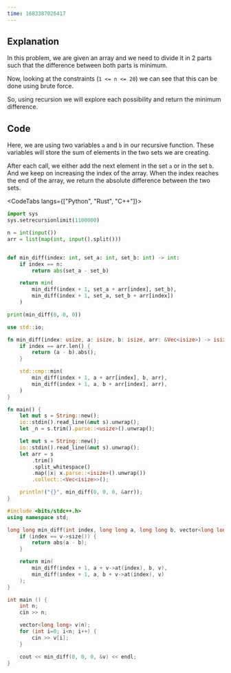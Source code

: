 ---
time: 1683387026417
---

## Explanation

In this problem, we are given an array and we need to divide it in 2 parts such that the difference between both parts is minimum.

Now, looking at the constraints (`1 <= n <= 20`) we can see that this can be done using brute force.

So, using recursion we will explore each possibility and return the minimum difference.

## Code

Here, we are using two variables `a` and `b` in our recursive function. These variables will store the sum of elements in the two sets we are creating.

After each call, we either add the next element in the set `a` or in the set `b`. And we keep on increasing the index of the array. When the index reaches the end of the array, we return the absolute difference between the two sets.

<CodeTabs langs={["Python", "Rust", "C++"]}>

```python
import sys
sys.setrecursionlimit(1100000)

n = int(input())
arr = list(map(int, input().split()))


def min_diff(index: int, set_a: int, set_b: int) -> int:
    if index == n:
        return abs(set_a - set_b)

    return min(
        min_diff(index + 1, set_a + arr[index], set_b),
        min_diff(index + 1, set_a, set_b + arr[index])
    )

print(min_diff(0, 0, 0))
```

```rust
use std::io;

fn min_diff(index: usize, a: isize, b: isize, arr: &Vec<isize>) -> isize {
    if index == arr.len() {
        return (a - b).abs();
    }

    std::cmp::min(
        min_diff(index + 1, a + arr[index], b, arr),
        min_diff(index + 1, a, b + arr[index], arr),
    )
}

fn main() {
    let mut s = String::new();
    io::stdin().read_line(&mut s).unwrap();
    let _n = s.trim().parse::<usize>().unwrap();

    let mut s = String::new();
    io::stdin().read_line(&mut s).unwrap();
    let arr = s
        .trim()
        .split_whitespace()
        .map(|x| x.parse::<isize>().unwrap())
        .collect::<Vec<isize>>();

    println!("{}", min_diff(0, 0, 0, &arr));
}
```

```cpp
#include <bits/stdc++.h>
using namespace std;

long long min_diff(int index, long long a, long long b, vector<long long> *v) {
    if (index == v->size()) {
        return abs(a - b);
    }

    return min(
        min_diff(index + 1, a + v->at(index), b, v),
        min_diff(index + 1, a, b + v->at(index), v)
    );
}

int main () {
    int n;
    cin >> n;

    vector<long long> v(n);
    for (int i=0; i<n; i++) {
        cin >> v[i];
    }

    cout << min_diff(0, 0, 0, &v) << endl;
}
```

</CodeTabs>
